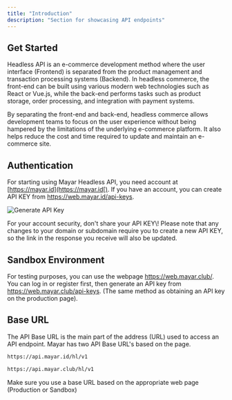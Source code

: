 ```yaml
---
title: "Introduction"
description: "Section for showcasing API endpoints"
---
```


## Get Started

Headless API is an e-commerce development method where the user interface (Frontend) is separated from the product management and transaction processing systems (Backend). In headless commerce, the front-end can be built using various modern web technologies such as React or Vue.js, while the back-end performs tasks such as product storage, order processing, and integration with payment systems.

By separating the front-end and back-end, headless commerce allows development teams to focus on the user experience without being hampered by the limitations of the underlying e-commerce platform. It also helps reduce the cost and time required to update and maintain an e-commerce site.

## Authentication

For starting using Mayar Headless API, you need account at [https://mayar.id](https://mayar.id[). If you have an account, you can create API KEY from https://web.mayar.id/api-keys.

![Generate API Key](/images/apikeys.png)

<Warning>
  For your account security, don't share your API KEY\!
</Warning>

<Note>
  Please note that any changes to your domain or subdomain require you to create a new API KEY, so the link in the response you receive will also be updated.
</Note>

## Sandbox Environment

For testing purposes, you can use the webpage https://web.mayar.club/. You can log in or register first, then generate an API key from https://web.mayar.club/api-keys. (The same method as obtaining an API key on the production page).

## Base URL

The API Base URL is the main part of the address (URL) used to access an API endpoint. Mayar has two API Base URL's based on the page.

<CodeGroup>

```bash Production
https://api.mayar.id/hl/v1
```


```bash Sandbox
https://api.mayar.club/hl/v1
```

</CodeGroup>

<Note>
  Make sure you use a base URL based on the appropriate web page (Production or Sandbox)
</Note>